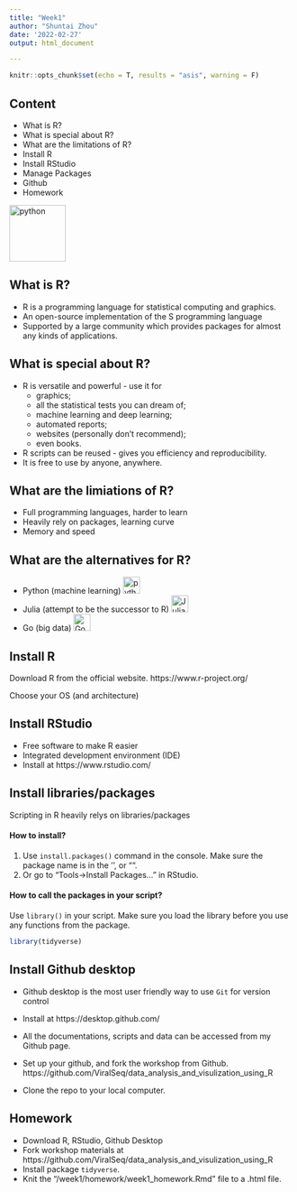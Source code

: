 ```yaml
---
title: "Week1"
author: "Shuntai Zhou"
date: '2022-02-27'
output: html_document

---
```


```r
knitr::opts_chunk$set(echo = T, results = "asis", warning = F)
```


## Content

- What is R?
- What is special about R?
- What are the limitations of R?
- Install R
- Install RStudio
- Manage Packages
- Github
- Homework


<img src="img/Rlogo.png" alt="python" width="100"/>


## What is R?

- R is a programming language for statistical computing and graphics.
- An open-source implementation of the S programming language
- Supported by a large community which provides packages for almost any kinds of applications.


## What is special about R?

- R is versatile and powerful - use it for
  - graphics;
  - all the statistical tests you can dream of;
  - machine learning and deep learning;
  - automated reports;
  - websites (personally don't recommend);
  - even books.
- R scripts can be reused - gives you efficiency and reproducibility.
- It is free to use by anyone, anywhere.


## What are the limiations of R?

- Full programming languages, harder to learn
- Heavily rely on packages, learning curve
- Memory and speed

## What are the alternatives for R?

- Python (machine learning)
<img src="img/python.png" alt="python" width="30"/>
- Julia (attempt to be the successor to R)
<img src="img/Julia.png" alt="Julia" width="30"/>
- Go (big data)
<img src="img/Go.jpg" alt="Go" width="30"/>

## Install R

Download R from the official website. https://www.r-project.org/

Choose your OS (and architecture)

## Install RStudio

- Free software to make R easier
- Integrated development environment (IDE)
- Install at https://www.rstudio.com/

## Install libraries/packages

Scripting in R heavily relys on libraries/packages

#### How to install?

1. Use `install.packages()` command in the console. Make sure the package name is in the '', or "". 
2. Or go to "Tools->Install Packages..." in RStudio.

#### How to call the packages in your script?

Use `library()` in your script. Make sure you load the library before you use any functions from the package.

```r

library(tidyverse)

```


## Install Github desktop

- Github desktop is the most user friendly way to use `Git` for version control

- Install at https://desktop.github.com/

- All the documentations, scripts and data can be accessed from my Github page. 

- Set up your github, and fork the workshop from Github. https://github.com/ViralSeq/data_analysis_and_visulization_using_R

- Clone the repo to your local computer. 

## Homework 

- Download R, RStudio, Github Desktop
- Fork workshop materials at https://github.com/ViralSeq/data_analysis_and_visulization_using_R
- Install package `tidyverse`.
- Knit the "/week1/homework/week1_homework.Rmd" file to a .html file. 

